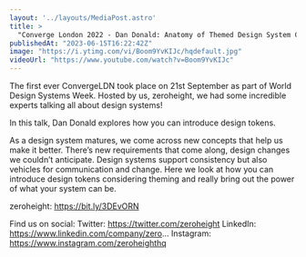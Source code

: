 ```yaml
---
layout: '../layouts/MediaPost.astro'
title: >
  "Converge London 2022 - Dan Donald: Anatomy of Themed Design System Components"
publishedAt: "2023-06-15T16:22:42Z"
image: "https://i.ytimg.com/vi/Boom9YvKIJc/hqdefault.jpg"
videoUrl: "https://www.youtube.com/watch?v=Boom9YvKIJc"
---
```

The first ever ConvergeLDN took place on 21st September as part of World Design Systems Week. Hosted by us, zeroheight, we had some incredible experts talking all about design systems! 

In this talk, Dan Donald explores how you can introduce design tokens. 

As a design system matures, we come across new concepts that help us make it better. There’s new requirements that come along, design changes we couldn’t anticipate. Design systems support consistency but also vehicles for communication and change. Here we look at how you can introduce design tokens considering theming and really bring out the power of what your system can be.

zeroheight: https://bit.ly/3DEvORN

Find us on social:
Twitter: https://twitter.com/zeroheight
LinkedIn: https://www.linkedin.com/company/zero...
Instagram: https://www.instagram.com/zeroheighthq
